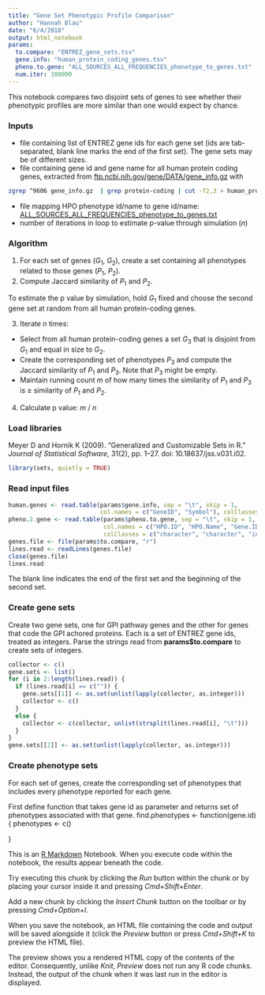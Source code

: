```yaml
---
title: "Gene Set Phenotypic Profile Comparison"
author: "Hannah Blau"
date: "6/4/2018"
output: html_notebook
params:
  to.compare: "ENTREZ_gene_sets.tsv"
  gene.info: "human_protein_coding_genes.tsv"
  pheno.to.gene: "ALL_SOURCES_ALL_FREQUENCIES_phenotype_to_genes.txt"
  num.iter: 100000
---
```

This notebook compares two disjoint sets of genes to see whether their phenotypic profiles are more similar than one would expect by chance.

### Inputs
* file containing list of ENTREZ gene ids for each gene set (ids are tab-separated, blank line marks the end of the first set). The gene sets may be of different sizes.
* file containing gene id and gene name for all human protein coding genes, extracted from [ftp.ncbi.nih.gov/gene/DATA/gene_info.gz](http://ftp.ncbi.nih.gov/gene/DATA/gene_info.gz) with
```bash
zgrep ^9606 gene_info.gz  | grep protein-coding | cut -f2,3 > human_protein_coding_genes.tsv
```
* file mapping HPO phenotype id/name to gene id/name: [ALL_SOURCES_ALL_FREQUENCIES_phenotype_to_genes.txt](http://compbio.charite.de/jenkins/job/hpo.annotations.monthly/lastSuccessfulBuild/artifact/annotation/ALL_SOURCES_ALL_FREQUENCIES_phenotype_to_genes.txt)
* number of iterations in loop to estimate p-value through simulation ($n$)

### Algorithm
1. For each set of genes ($G_{1}$, $G_{2}$), create a set containing all phenotypes related to those genes ($P_{1}$, $P_{2}$).
2. Compute Jaccard similarity of $P_{1}$ and $P_{2}$.

To estimate the p value by simulation, hold $G_{1}$ fixed and choose the second gene set at random from all human protein-coding genes.

3. Iterate $n$ times:
+ Select from all human protein-coding genes a set $G_{3}$ that is disjoint from $G_{1}$ and equal in size to $G_{2}$.
+ Create the corresponding set of phenotypes $P_{3}$ and compute the Jaccard similarity of $P_{1}$ and $P_{3}$. Note that $P_{3}$ might be empty.
+ Maintain running count $m$ of how many times the similarity of $P_{1}$ and $P_{3}$ is $\geq$ similarity of $P_{1}$ and $P_{2}$.

4. Calculate p value: $m$ / $n$

### Load libraries
Meyer D and Hornik K (2009). “Generalized and Customizable Sets in R.” _Journal of Statistical Software_, 31(2), pp. 1–27. doi: 10.18637/jss.v031.i02.
```r
library(sets, quietly = TRUE)
```

### Read input files

```r
human.genes <- read.table(params$gene.info, sep = "\t", skip = 1,
                          col.names = c("GeneID", "Symbol"), colClasses = c("integer", "character"))
pheno.2.gene <- read.table(params$pheno.to.gene, sep = "\t", skip = 1,
                           col.names = c("HPO.ID", "HPO.Name", "Gene.ID", "Gene.Name"),
                           colClasses = c("character", "character", "integer", "character"))
genes.file <- file(params$to.compare, "r")
lines.read <- readLines(genes.file)
close(genes.file)
lines.read
```
The blank line indicates the end of the first set and the beginning of the second set.

### Create gene sets
Create two gene sets, one for GPI pathway genes and the other for genes that code the GPI achored proteins. Each is a set of ENTREZ gene ids, treated as integers. Parse the strings read from __params$to.compare__ to create sets of integers.
```r
collector <- c()
gene.sets <- list()
for (i in 2:length(lines.read)) {
  if (lines.read[i] == c("")) {
    gene.sets[[1]] <- as.set(unlist(lapply(collector, as.integer)))
    collector <- c()
  }
  else {
    collector <- c(collector, unlist(strsplit(lines.read[i], "\t")))
  }
}
gene.sets[[2]] <- as.set(unlist(lapply(collector, as.integer)))
```
### Create phenotype sets
For each set of genes, create the corresponding set of phenotypes that includes every phenotype reported for each gene.

First define function that takes gene id as parameter and returns set of phenotypes associated with that gene.
find.phenotypes <- function(gene.id) {
phenotypes <- c()

}

This is an [R Markdown](http://rmarkdown.rstudio.com) Notebook. When you execute code within the notebook, the results appear beneath the code. 

Try executing this chunk by clicking the *Run* button within the chunk or by placing your cursor inside it and pressing *Cmd+Shift+Enter*. 

Add a new chunk by clicking the *Insert Chunk* button on the toolbar or by pressing *Cmd+Option+I*.

When you save the notebook, an HTML file containing the code and output will be saved alongside it (click the *Preview* button or press *Cmd+Shift+K* to preview the HTML file). 

The preview shows you a rendered HTML copy of the contents of the editor. Consequently, unlike *Knit*, *Preview* does not run any R code chunks. Instead, the output of the chunk when it was last run in the editor is displayed.

